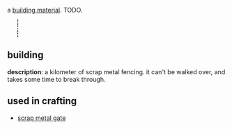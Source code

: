 {{FixTitle}}
a [[Items#building materials|building material]]. TODO.

{{Item|<nowiki>#</nowiki>}}
<div style="border-left:2px dotted black; margin:10px 23px; height:40px;"></div>
{{Desc
|scrap metal fence
|a kilometer's worth of scrap metal fencing.
|takes 120 cycles to craft
|weighs 35 units
|internal name (for bot developers): scrap_block
|crafting recipe: (unlocks at [[level 15]].)
{{CraftingRecipe
|30|scrap metal
|5|wood plank
}}
}}
== building ==

'''description''': a kilometer of scrap metal fencing. it can't be walked over, and takes some time to break through.

== used in crafting ==

* [[scrap metal gate]]